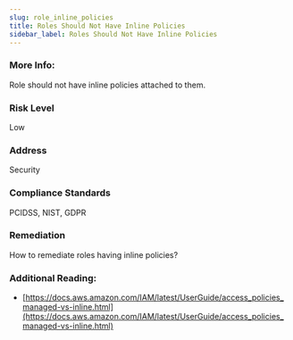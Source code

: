 ```yaml
---
slug: role_inline_policies
title: Roles Should Not Have Inline Policies
sidebar_label: Roles Should Not Have Inline Policies
---
```


### More Info:

Role should not have inline policies attached to them.

### Risk Level

Low

### Address

Security

### Compliance Standards

PCIDSS, NIST, GDPR

### Remediation

How to remediate roles having inline policies?

### Additional Reading:

- [https://docs.aws.amazon.com/IAM/latest/UserGuide/access_policies_managed-vs-inline.html](https://docs.aws.amazon.com/IAM/latest/UserGuide/access_policies_managed-vs-inline.html) 

